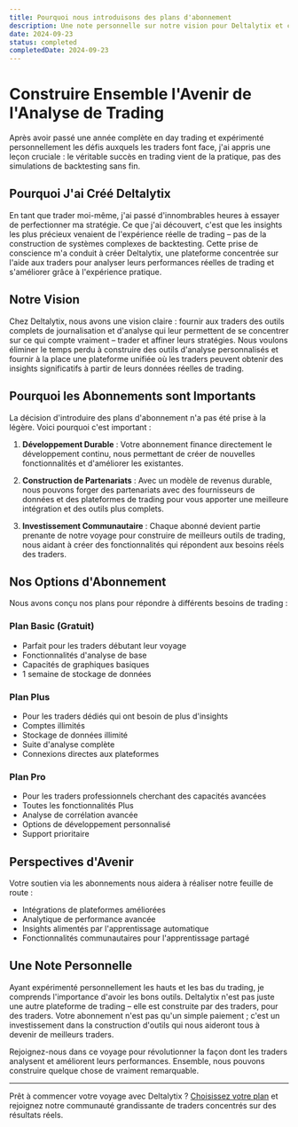 ```yaml
---
title: Pourquoi nous introduisons des plans d'abonnement
description: Une note personnelle sur notre vision pour Deltalytix et comment les abonnements nous aideront à construire de meilleurs outils pour les vrais traders.
date: 2024-09-23
status: completed
completedDate: 2024-09-23
---
```


# Construire Ensemble l'Avenir de l'Analyse de Trading

Après avoir passé une année complète en day trading et expérimenté personnellement les défis auxquels les traders font face, j'ai appris une leçon cruciale : le véritable succès en trading vient de la pratique, pas des simulations de backtesting sans fin.

## Pourquoi J'ai Créé Deltalytix

En tant que trader moi-même, j'ai passé d'innombrables heures à essayer de perfectionner ma stratégie. Ce que j'ai découvert, c'est que les insights les plus précieux venaient de l'expérience réelle de trading – pas de la construction de systèmes complexes de backtesting. Cette prise de conscience m'a conduit à créer Deltalytix, une plateforme concentrée sur l'aide aux traders pour analyser leurs performances réelles de trading et s'améliorer grâce à l'expérience pratique.

## Notre Vision

Chez Deltalytix, nous avons une vision claire : fournir aux traders des outils complets de journalisation et d'analyse qui leur permettent de se concentrer sur ce qui compte vraiment – trader et affiner leurs stratégies. Nous voulons éliminer le temps perdu à construire des outils d'analyse personnalisés et fournir à la place une plateforme unifiée où les traders peuvent obtenir des insights significatifs à partir de leurs données réelles de trading.

## Pourquoi les Abonnements sont Importants

La décision d'introduire des plans d'abonnement n'a pas été prise à la légère. Voici pourquoi c'est important :

1. **Développement Durable** : Votre abonnement finance directement le développement continu, nous permettant de créer de nouvelles fonctionnalités et d'améliorer les existantes.

2. **Construction de Partenariats** : Avec un modèle de revenus durable, nous pouvons forger des partenariats avec des fournisseurs de données et des plateformes de trading pour vous apporter une meilleure intégration et des outils plus complets.

3. **Investissement Communautaire** : Chaque abonné devient partie prenante de notre voyage pour construire de meilleurs outils de trading, nous aidant à créer des fonctionnalités qui répondent aux besoins réels des traders.

## Nos Options d'Abonnement

Nous avons conçu nos plans pour répondre à différents besoins de trading :

### Plan Basic (Gratuit)
- Parfait pour les traders débutant leur voyage
- Fonctionnalités d'analyse de base
- Capacités de graphiques basiques
- 1 semaine de stockage de données

### Plan Plus
- Pour les traders dédiés qui ont besoin de plus d'insights
- Comptes illimités
- Stockage de données illimité
- Suite d'analyse complète
- Connexions directes aux plateformes

### Plan Pro
- Pour les traders professionnels cherchant des capacités avancées
- Toutes les fonctionnalités Plus
- Analyse de corrélation avancée
- Options de développement personnalisé
- Support prioritaire

## Perspectives d'Avenir

Votre soutien via les abonnements nous aidera à réaliser notre feuille de route :
- Intégrations de plateformes améliorées
- Analytique de performance avancée
- Insights alimentés par l'apprentissage automatique
- Fonctionnalités communautaires pour l'apprentissage partagé

## Une Note Personnelle

Ayant expérimenté personnellement les hauts et les bas du trading, je comprends l'importance d'avoir les bons outils. Deltalytix n'est pas juste une autre plateforme de trading – elle est construite par des traders, pour des traders. Votre abonnement n'est pas qu'un simple paiement ; c'est un investissement dans la construction d'outils qui nous aideront tous à devenir de meilleurs traders.

Rejoignez-nous dans ce voyage pour révolutionner la façon dont les traders analysent et améliorent leurs performances. Ensemble, nous pouvons construire quelque chose de vraiment remarquable.

---

Prêt à commencer votre voyage avec Deltalytix ? [Choisissez votre plan](/pricing) et rejoignez notre communauté grandissante de traders concentrés sur des résultats réels. 
